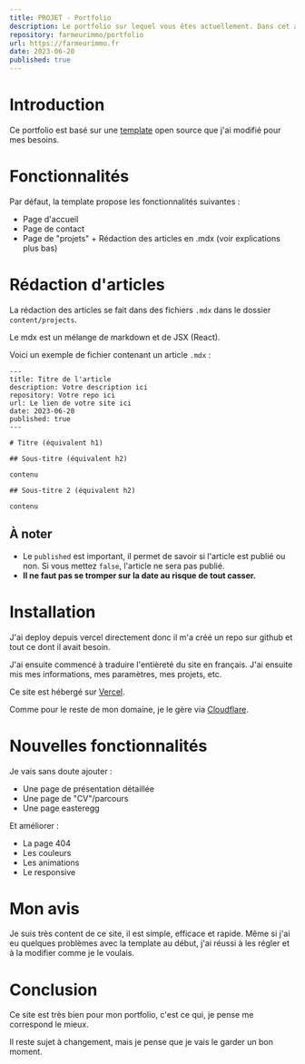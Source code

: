 ```yaml
---
title: PROJET - Portfolio
description: Le portfolio sur lequel vous êtes actuellement. Dans cet article, j'explique mon aventure, les fonctionnalités, les articles, le futur de ce nouveau site.
repository: farmeurimmo/portfolio
url: https://farmeurimmo.fr
date: 2023-06-20
published: true
---
```


# Introduction

Ce portfolio est basé sur une [template](https://vercel.com/templates/next.js/nextjs-portfolio-pageview-counter) open source que j'ai modifié pour mes besoins.

# Fonctionnalités

Par défaut, la template propose les fonctionnalités suivantes :
- Page d'accueil
- Page de contact
- Page de "projets" + Rédaction des articles en .mdx (voir explications plus bas)

# Rédaction d'articles

La rédaction des articles se fait dans des fichiers `.mdx` dans le dossier `content/projects`.

Le mdx est un mélange de markdown et de JSX (React).

Voici un exemple de fichier contenant un article `.mdx` :

```mdx
---
title: Titre de l'article
description: Votre description ici
repository: Votre repo ici
url: Le lien de votre site ici
date: 2023-06-20
published: true
---

# Titre (équivalent h1)

## Sous-titre (équivalent h2)

contenu

## Sous-titre 2 (équivalent h2)

contenu
```

## À noter

- Le `published` est important, il permet de savoir si l'article est publié ou non. Si vous mettez `false`, l'article ne sera pas publié.
- **Il ne faut pas se tromper sur la date au risque de tout casser.**

# Installation

J'ai deploy depuis vercel directement donc il m'a créé un repo sur github et tout ce dont il avait besoin.

J'ai ensuite commencé à traduire l'entièreté du site en français.
J'ai ensuite mis mes informations, mes paramètres, mes projets, etc.

Ce site est hébergé sur [Vercel](https://vercel.com/).

Comme pour le reste de mon domaine, je le gère via [Cloudflare](https://www.cloudflare.com/).

# Nouvelles fonctionnalités

Je vais sans doute ajouter :
- Une page de présentation détaillée
- Une page de "CV"/parcours
- Une page easteregg

Et améliorer :
- La page 404
- Les couleurs
- Les animations
- Le responsive

# Mon avis

Je suis très content de ce site, il est simple, efficace et rapide.
Même si j'ai eu quelques problèmes avec la template au début, j'ai réussi à les régler et à la modifier comme je le voulais.

# Conclusion

Ce site est très bien pour mon portfolio, c'est ce qui, je pense me correspond le mieux.

Il reste sujet à changement, mais je pense que je vais le garder un bon moment.

